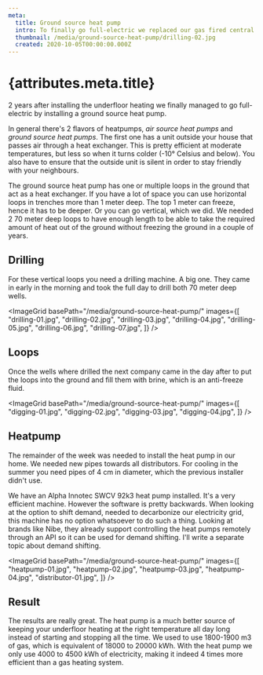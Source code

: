 ```yaml
---
meta:
  title: Ground source heat pump
  intro: To finally go full-electric we replaced our gas fired central heating with a heat pump.
  thumbnail: /media/ground-source-heat-pump/drilling-02.jpg
  created: 2020-10-05T00:00:00.000Z
---
```



# {attributes.meta.title}

2 years after installing the underfloor heating we finally managed to go full-electric by installing a ground source heat pump. 

In general there's 2 flavors of heatpumps, _air source heat pumps_ and _ground source heat pumps_. The first one has a unit outside your house that passes air through a heat exchanger. This is pretty efficient at moderate temperatures, but less so when it turns colder (-10° Celsius and below). You also have to ensure that the outside unit is silent in order to stay friendly with your neighbours.

The ground source heat pump has one or multiple loops in the ground that act as a heat exchanger. If you have a lot of space you can use horizontal loops in trenches more than 1 meter deep. The top 1 meter can freeze, hence it has to be deeper. Or you can go vertical, which we did. We needed 2 70 meter deep loops to have enough length to be able to take the required amount of heat out of the ground without freezing the ground in a couple of years.

## Drilling

For these vertical loops you need a drilling machine. A big one. They came in early in the morning and took the full day to drill both 70 meter deep wells.

<ImageGrid basePath="/media/ground-source-heat-pump/" images={[
  "drilling-01.jpg",
  "drilling-02.jpg",
  "drilling-03.jpg",
  "drilling-04.jpg",
  "drilling-05.jpg",
  "drilling-06.jpg",
  "drilling-07.jpg",
]} />

## Loops

Once the wells where drilled the next company came in the day after to put the loops into the ground and fill them with brine, which is an anti-freeze fluid.

<ImageGrid basePath="/media/ground-source-heat-pump/" images={[
  "digging-01.jpg",
  "digging-02.jpg",
  "digging-03.jpg",
  "digging-04.jpg",
]} />

## Heatpump

The remainder of the week was needed to install the heat pump in our home. We needed new pipes towards all distributors. For cooling in the summer you need pipes of 4 cm in diameter, which the previous installer didn't use.

We have an Alpha Innotec SWCV 92k3 heat pump installed. It's a very efficient machine. However the software is pretty backwards. When looking at the option to shift demand, needed to decarbonize our electricity grid, this machine has no option whatsoever to do such a thing. Looking at brands like Nibe, they already support controlling the heat pumps remotely through an API so it can be used for demand shifting. I'll write a separate topic about demand shifting.

<ImageGrid basePath="/media/ground-source-heat-pump/" images={[
  "heatpump-01.jpg",
  "heatpump-02.jpg",
  "heatpump-03.jpg",
  "heatpump-04.jpg",
  "distributor-01.jpg",
]} />

## Result

The results are really great. The heat pump is a much better source of keeping your underfloor heating at the right temperature all day long instead of starting and stopping all the time. We used to use 1800-1900 m3 of gas, which is equivalent of 18000 to 20000 kWh. With the heat pump we only use 4000 to 4500 kWh of electricity, making it indeed 4 times more efficient than a gas heating system.

<Outlet />